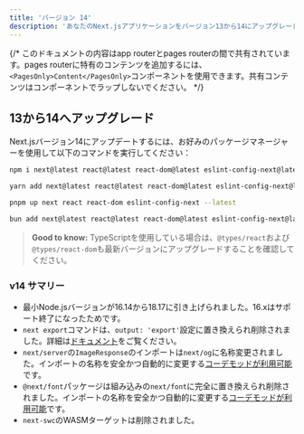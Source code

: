 ```yaml
---
title: 'バージョン 14'
description: 'あなたのNext.jsアプリケーションをバージョン13から14にアップグレードしましょう。'
---
```


{/* このドキュメントの内容はapp routerとpages routerの間で共有されています。pages routerに特有のコンテンツを追加するには、`<PagesOnly>Content</PagesOnly>`コンポーネントを使用できます。共有コンテンツはコンポーネントでラップしないでください。 */}

## 13から14へアップグレード

Next.jsバージョン14にアップデートするには、お好みのパッケージマネージャーを使用して以下のコマンドを実行してください：

```bash title="Terminal"
npm i next@latest react@latest react-dom@latest eslint-config-next@latest
```

```bash title="Terminal"
yarn add next@latest react@latest react-dom@latest eslint-config-next@latest
```

```bash title="Terminal"
pnpm up next react react-dom eslint-config-next --latest
```

```bash title="Terminal"
bun add next@latest react@latest react-dom@latest eslint-config-next@latest
```

> **Good to know:** TypeScriptを使用している場合は、`@types/react`および`@types/react-dom`も最新バージョンにアップグレードすることを確認してください。

### v14 サマリー

- 最小Node.jsバージョンが16.14から18.17に引き上げられました。16.xはサポート終了になったためです。
- `next export`コマンドは、`output: 'export'`設定に置き換えられ削除されました。詳細は[ドキュメント](https://nextjs.org/docs/app/building-your-application/deploying/static-exports)をご覧ください。
- `next/server`の`ImageResponse`のインポートは`next/og`に名称変更されました。インポートの名称を安全かつ自動的に変更する[コーデモッドが利用可能](/docs/app/building-your-application/upgrading/codemods#next-og-import)です。
- `@next/font`パッケージは組み込みの`next/font`に完全に置き換えられ削除されました。インポートの名称を安全かつ自動的に変更する[コーデモッドが利用可能](/docs/app/building-your-application/upgrading/codemods#built-in-next-font)です。
- `next-swc`のWASMターゲットは削除されました。
